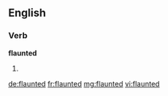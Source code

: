 ==English==

===Verb===
'''flaunted'''

# {{past participle of|flaunt}}

[[de:flaunted]]
[[fr:flaunted]]
[[mg:flaunted]]
[[vi:flaunted]]